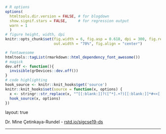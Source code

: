```r
# R options
options(
  htmltools.dir.version = FALSE, # for blogdown
  show.signif.stars = FALSE,     # for regression output
  warn = 1
  )
# figure height, width, dpi
knitr::opts_chunk$set(fig.width = 6, fig.asp = 0.618, dpi = 300, fig.retina = 3,
                      out.width = "70%", fig.align = "center")

# fontawesome
htmltools::tagList(rmarkdown::html_dependency_font_awesome())
# magick
dev.off <- function(){
  invisible(grDevices::dev.off())
}
# code highlighting
hook_source <- knitr::knit_hooks$get('source')
knitr::knit_hooks$set(source = function(x, options) {
  x <- stringr::str_replace(x, "^[[:blank:]]?([^*].+?)[[:blank:]]*#<<[[:blank:]]*$", "*\\1")
  hook_source(x, options)
})
```

layout: true
  
<div class="my-footer">
<span>
Dr. Mine Çetinkaya-Rundel -
<a href="https://rstd.io/sigcse19-ds" target="_blank">rstd.io/sigcse19-ds
</a>
</span>
</div> 

---